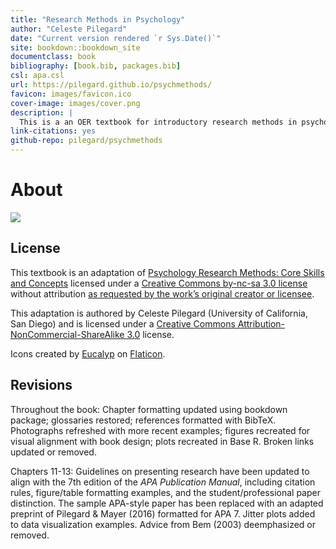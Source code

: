 ```yaml
--- 
title: "Research Methods in Psychology"
author: "Celeste Pilegard"
date: "Current version rendered `r Sys.Date()`"
site: bookdown::bookdown_site
documentclass: book
bibliography: [book.bib, packages.bib]
csl: apa.csl
url: https://pilegard.github.io/psychmethods/
favicon: images/favicon.ico
cover-image: images/cover.png
description: |
  This is a an OER textbook for introductory research methods in psychology.
link-citations: yes
github-repo: pilegard/psychmethods
---
```


# About {-}

![](images/cover.png)

## License {-}

This textbook is an adaptation of [Psychology Research Methods: Core Skills and Concepts](https://2012books.lardbucket.org/books/psychology-research-methods-core-skills-and-concepts/) licensed under a [Creative Commons by-nc-sa 3.0 license](https://creativecommons.org/licenses/by-nc-sa/3.0/) without attribution [as requested by the work’s original creator or licensee](https://2012books.lardbucket.org/attribution.html).

This adaptation is authored by Celeste Pilegard (University of California, San Diego) and is licensed under a [Creative Commons Attribution-NonCommercial-ShareAlike 3.0](https://creativecommons.org/licenses/by-nc-sa/3.0/) license.

Icons created by [Eucalyp](https://creativemarket.com/eucalyp) on [Flaticon](https://www.flaticon.com/).

## Revisions  {-}

Throughout the book: Chapter formatting updated using bookdown package; glossaries restored; references formatted with BibTeX. Photographs refreshed with more recent examples; figures recreated for visual alignment with book design; plots recreated in Base R. Broken links updated or removed. 

Chapters 11-13: Guidelines on presenting research have been updated to align with the 7th edition of the *APA Publication Manual*, including citation rules, figure/table formatting examples, and the student/professional paper distinction. The sample APA-style paper has been replaced with an adapted preprint of Pilegard & Mayer (2016) formatted for APA 7. Jitter plots added to data visualization examples. Advice from Bem (2003) deemphasized or removed.